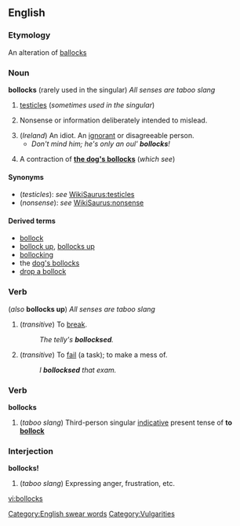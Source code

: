 ==English==
===Etymology===
An alteration of [[ballocks]]

===Noun===
'''bollocks''' {{audio|en-uk-Bollocks1.ogg|Audio (UK)}} (rarely used in the singular) ''All senses are taboo slang'' 

# {{UK}} [[testicle]]s (''sometimes used in the singular'')
# {{UK}} Nonsense or information deliberately intended to mislead.
# (''Ireland'') An idiot. An [[ignorant]] or disagreeable person.
#*''Don't mind him; he's only an oul' '''''bollocks'''''!''
# {{UK}} A contraction of '''[[dog's bollocks|the dog's bollocks]]''' (''which see'')

====Synonyms====
*(''testicles''): ''see'' [[WikiSaurus:testicles]]
*(''nonsense''): ''see'' [[WikiSaurus:nonsense]]

====Derived terms====
*[[bollock]]
*[[bollock up]], [[bollocks up]]
*[[bollocking]]
*the [[dog's bollocks]]
*[[drop a bollock]]

===Verb===
{{en-infl-reg-sibilant|bollock|s||}} (''also'' '''bollocks up''') ''All senses are taboo slang''

#(''transitive'') {{UK}} To [[break]].
#:''The telly's '''bollocksed'''.''
#(''transitive'') {{UK}} To [[fail]] (a task); to make a mess of.
#:''I '''bollocksed''' that exam.''

===Verb===
'''bollocks'''

#{{UK}} (''taboo slang'') Third-person singular [[indicative]] present tense of '''to [[bollock]]'''

===Interjection===
[[Category:English swear words]]
'''bollocks!''' {{audio|en-uk-Bollocks2.ogg|Audio (UK)}}

#{{UK}} (''taboo slang'') Expressing anger, frustration, etc.

[[Category:Vulgarities]]

[[vi:bollocks]]